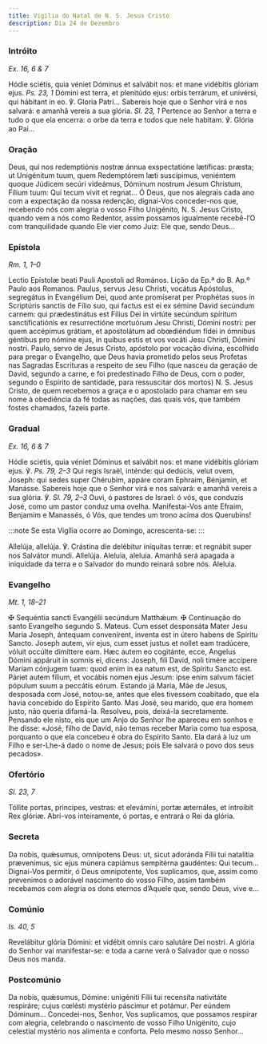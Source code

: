 ```yaml
---
title: Vigília do Natal de N. S. Jesus Cristo
description: Dia 24 de Dezembro
---
```


### Intróito

<em>Ex. 16, 6 & 7</em>

<div class="side-by-side not-content">
  <span>
    Hódie sciétis, quia véniet Dóminus et salvábit nos: et mane vidébitis
    glóriam ejus. <em>Ps. 23, 1</em> Dómini est terra, et plenitúdo ejus: orbis
    terrárum, et univérsi, qui hábitant in eo. ℣. Gloria Patri...
  </span>
  <span>
    Sabereis hoje que o Senhor virá e nos salvará: e amanhã vereis a sua glória.
    <em>Sl. 23, 1</em> Pertence ao Senhor a terra e tudo o que ela encerra: o orbe
    da terra e todos que nele habitam. ℣. Glória ao Pai...
  </span>
</div>

### Oração

<div class="side-by-side not-content">
  <span>
    Deus, qui nos redemptiónis nostræ ánnua exspectatióne lætíficas: præsta; ut
    Unigénitum tuum, quem Redemptórem læti suscípimus, veniéntem quoque Júdicem
    secúri videámus, Dóminum nostrum Jesum Christum, Fílium tuum: Qui tecum
    vivit et regnat...
  </span>
  <span>
    Ó Deus, que nos alegrais cada ano com a expectação da nossa redenção,
    dignai-Vos conceder-nos que, recebendo nós com alegria o vosso Filho
    Unigénito, N. S. Jesus Cristo, quando vem a nós como Redentor, assim
    possamos igualmente recebê-l’O com tranquilidade quando Ele vier como Juiz:
    Ele que, sendo Deus...
  </span>
</div>

### Epístola

<em>Rm. 1, 1–0</em>

<div class="side-by-side not-content">
  <span>Lectio Epístolæ beati Pauli Apostoli ad Romános.</span>
  <span>Lição da Ep.ª do B. Ap.º Paulo aos Romanos.</span>
  <span>
    Paulus, servus Jesu Christi, vocátus Apóstolus, segregátus in Evangélium
    Dei, quod ante promíserat per Prophétas suos in Scriptúris sanctis de Fílio
    suo, qui factus est ei ex sémine David secúndum carnem: qui prædestinátus
    est Fílius Dei in virtúte secúndum spíritum sanctificatiónis ex
    resurrectióne mortuórum Jesu Christi, Dómini nostri: per quem accépimus
    grátiam, et apostolátum ad obœdiéndum fídei in ómnibus géntibus pro nómine
    ejus, in quibus estis et vos vocáti Jesu Christi, Dómini nostri.
  </span>
  <span>
    Paulo, servo de Jesus Cristo, apóstolo por vocação divina, escolhido para
    pregar o Evangelho, que Deus havia prometido pelos seus Profetas nas
    Sagradas Escrituras a respeito de seu Filho (que nasceu da geração de David,
    segundo a carne, e foi predestinado Filho de Deus, com o poder, segundo o
    Espírito de santidade, para ressuscitar dos mortos) N. S. Jesus Cristo, de
    quem recebemos a graça e o apostolado para chamar em seu nome à obediência
    da fé todas as nações, das quais vós, que também fostes chamados, fazeis
    parte.
  </span>
</div>

### Gradual

<em>Ex. 16, 6 & 7</em>

<div class="side-by-side not-content">
  <span>
    Hódie sciétis, quia véniet Dóminus et salvábit nos: et mane vidébitis
    glóriam ejus. ℣. <em>Ps. 79, 2–3</em> Qui regis Israël, inténde: qui
    dedúcis, velut ovem, Joseph: qui sedes super Chérubim, appáre coram Ephraim,
    Bénjamin, et Manásse.
  </span>
  <span>
    Sabereis hoje que o Senhor virá e nos salvará: e amanhã vereis a sua glória.
    ℣. <em>Sl. 79, 2–3</em> Ouvi, ó pastores de Israel: ó vós, que conduzis
    José, como um pastor conduz uma ovelha. Manifestai-Vos ante Efraim, Benjamim
    e Manassés, ó Vós, que tendes um trono acima dos Querubins!
  </span>
</div>

:::note
Se esta Vigília ocorre ao Domingo, acrescenta-se:
:::

<div class="side-by-side not-content">
  <span>
    Allelúja, allelúja. ℣. Crástina die delébitur iníquitas terræ: et regnábit
    super nos Salvátor mundi. Allelúja.
  </span>
  <span>
    Aleluia, aleluia. Amanhã será apagada a iniquidade da terra e o Salvador do
    mundo reinará sobre nós. Aleluia.
  </span>
</div>

### Evangelho

<em>Mt. 1, 18–21</em>

<div class="side-by-side not-content">
  <span>
    <span class="cross text-red-500">✠</span> Sequéntia sancti Evangélii
    secúndum Matthǽum.
  </span>
  <span>
    <span class="cross text-red-500">✠</span> Continuação do santo Evangelho
    segundo S. Mateus.
  </span>
  <span>
    Cum esset desponsáta Mater Jesu Maria Joseph, ántequam convenírent, inventa
    est in útero habens de Spiritu Sancto. Joseph autem, vir ejus, cum esset
    justus et nollet eam tradúcere, vóluit occúlte dimíttere eam. Hæc autem eo
    cogitánte, ecce, Angelus Dómini appáruit in somnis ei, dicens: Joseph, fili
    David, noli timére accípere Maríam cónjugem tuam: quod enim in ea natum est,
    de Spíritu Sancto est. Páriet autem fílium, et vocábis nomen ejus Jesum:
    ipse enim salvum fáciet pópulum suum a peccátis eórum.
  </span>
  <span>
    Estando já Maria, Mãe de Jesus, desposada com José, notou-se, antes que eles
    tivessem coabitado, que ela havia concebido do Espírito Santo. Mas José, seu
    marido, que era homem justo, não queria difamá-la. Resolveu, pois, deixá-la
    secretamente. Pensando ele nisto, eis que um Anjo do Senhor lhe apareceu em
    sonhos e lhe disse: «José, filho de David, não temas receber Maria como tua
    esposa, porquanto o que ela concebeu é obra do Espírito Santo. Ela dará à
    luz um Filho e ser-Lhe-á dado o nome de Jesus; pois Ele salvará o povo dos
    seus pecados».
  </span>
</div>

### Ofertório

<em>Sl. 23, 7</em>

<div class="side-by-side not-content">
  <span>
    Tóllite portas, principes, vestras: et elevámini, portæ æternáles, et
    introíbit Rex glóriæ.
  </span>
  <span>Abri-vos inteiramente, ó portas, e entrará o Rei da glória.</span>
</div>

### Secreta

<div class="side-by-side not-content">
  <span>
    Da nobis, quǽsumus, omnípotens Deus: ut, sicut adoránda Fílii tui natalítia
    prævenímus, sic ejus múnera capiámus sempitérna gaudéntes: Qui tecum...
  </span>
  <span>
    Dignai-Vos permitir, ó Deus omnipotente, Vos suplicamos, que, assim como
    prevenimos o adorável nascimento do vosso Filho, assim também recebamos com
    alegria os dons eternos d’Aquele que, sendo Deus, vive e...
  </span>
</div>

### Comúnio

<em>Is. 40, 5</em>

<div class="side-by-side not-content">
  <span>
    Revelábitur glória Dómini: et vidébit omnis caro salutáre Dei nostri.
  </span>
  <span>
    A glória do Senhor vai manifestar-se: e toda a carne verá o Salvador que o
    nosso Deus nos manda.
  </span>
</div>

### Postcomúnio

<div class="side-by-side not-content">
  <span>
    Da nobis, quǽsumus, Dómine: unigéniti Fílii tui recensíta nativitáte
    respiráre; cujus cœlésti mystério páscimur et potámur. Per eúndem Dóminum...
  </span>
  <span>
    Concedei-nos, Senhor, Vos suplicamos, que possamos respirar com alegria,
    celebrando o nascimento de vosso Filho Unigénito, cujo celestial mystério
    nos alimenta e conforta. Pelo mesmo nosso Senhor...
  </span>
</div>
